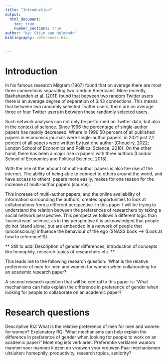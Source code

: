```yaml
---
title: "Introduction"
output:
  html_document:
    toc: true
    number_sections: true
author: "by: Stijn van Helmondt"
bibliography: references.bib


---
```


# Introduction

In his famous research Milgram (1967) found that on average there are most three connections separating two random Americans. More recently, Bakhshandeh et al. (2011) found that between two random Twitter users there is an average degree of separation of 3.43 connections. This means that between two randomly selected Twitter users, there are on average three or four Twitter users in between these randomly selected users. 

Such network analyses can not only be performed on Twitter data, but also in the context of science. Since 1996 the percentage of single-author papers has rapidly decreased. Where in 1996 50 percent of all published papers in economics journals were single-author papers, in 2021 just 2,1 percent of all papers were written by just one author (Choueiry, 2022; London School of Economics and Political Science, 2018). On the other hand, there has been a major rise in papers with three authors (London School of Economics and Political Science, 2018). 

With the rise of the amount of multi-author papers is also the rise of the internet. The ability of being able to connect to others around the world, and have access to others' papers more easily, makes for one reason for the increase of multi-author papers (source). 

This increase of multi-author papers, and the online availability of information surrounding the authors, creates opportunities to look at collaborations from a different perspective. In this paper I will be trying to understand the relation between the preferences of researchers by taking a social network perspective. This perspective follows a different logic than 'mainstream' science, as in this perspective it is acknowledged that people do not 'stand alone', but are embedded in a network of people that (unconsciouly) influence the behaviour of the ego (SNASS book --> (Look at how to reference!!!)). 

** Still to add: Description of gender differences, introduction of concepts like homophily, research topics of researchers etc. **



This leads me to the following research question: 'What is the relative preference of men for men and women for women when collaborating for an academic research paper?'

A second research question that will be central to this paper is: 'What mechanisms can help explain the difference in preference of gender when looking for people to collaborate on an academic paper?'

# Research questions

Descriptive RQ: What is the relative preference of men for men and women for women?
Explanatory RQ: 'What mechanisms can help explain the difference in preference of gender when looking for people to work on an academic paper?' Moet nog iets verklaren. Preferentie verklaren waarom mannen voor mannen kiezen en vrouwen voor vrouwen
Paar mechanismen uitsluiten: homophily, productivity, research topics, seniority?
